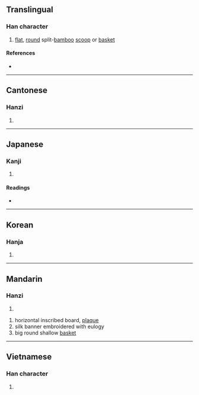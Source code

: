 {{character info/new}}
==Translingual==

===Han character===
{{Han char|rn=23|rad=匸|as=09|sn=11|four=71712|canj=SHSB,SISB|ids=⿷匚扁}}

# [[flat]], [[round]] split-[[bamboo]] [[scoop]] or [[basket]]

====References====
* {{Han ref|kx=0155.110|dkj=02689|dj=0347.240|hdz=10088.030|uh=533E|ud=21310|bh=B0D0|bd=45264}}

----

==Cantonese==

===Hanzi===
{{yue-hanzi|jyut=|y=bin2}}

# {{defn|lang=yue|sort=匸09}}

----

==Japanese==

===Kanji===
{{ja-kanji|grade=|rs=匸09}}

# {{defn|lang=ja|sort=匸09}}

====Readings====
* {{ja-readings|on=[[へん]] (hen)|kun=[[うすい]] (usui), [[ひらたい]] (hiratai), [[がく]] (gaku)}}

----

==Korean==

===Hanja===
{{ko-hanja|hangeul=편|rv=pyeon|mr=p'yŏn}}

# {{defn|lang=ko|sort=匸09}}

----

==Mandarin==

===Hanzi===
{{cmn-hanzi|pin=[[biǎn]] ([[bian3]])|wg=pien<sup>3</sup>}}

# {{defn|lang=cmn|sort=匸09}}

# horizontal inscribed board, [[plaque]]
# silk banner embroidered with eulogy
# big round shallow [[basket]]

----

==Vietnamese==

===Han character===
{{vi-hantu|[[biển]]|rs=匸09}}

# {{defn|lang=vi|sort=匸09}}